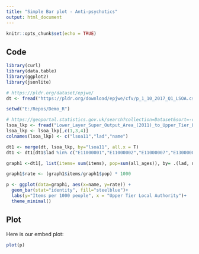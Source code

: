 ```yaml
---
title: "Simple Bar plot - Anti-psychotics"
output: html_document
---
```


```r
knitr::opts_chunk$set(echo = TRUE)
```

## Code

```r
library(curl)
library(data.table)
library(ggplot2)
library(jsonlite)

# https://pldr.org/dataset/epjwe/
dt <- fread("https://pldr.org/download/epjwe/cfv/p_1_10_2017_Q1_LSOA.csv") 

setwd("E:/Repos/Demo_R")

# https://geoportal.statistics.gov.uk/search?collection=Dataset&sort=-created&tags=all(LUP_LSOA_UTLA)
lsoa_lkp <- fread("Lower_Layer_Super_Output_Area_(2011)_to_Upper_Tier_Local_Authorities_(2017)_Lookup_in_England_and_Wales.csv")
lsoa_lkp <- lsoa_lkp[,c(1,3,4)]
colnames(lsoa_lkp) <- c("lsoa11","lad","name")

dt1 <- merge(dt, lsoa_lkp, by="lsoa11", all.x = T)
dt1 <- dt1[dt1$lad %in% c("E11000001","E11000002","E11000007","E13000002","E06000045")]

graph1 <-dt1[, list(items= sum(items), pop=sum(all_ages)), by= .(lad, name)]

graph1$rate <- (graph1$items/graph1$pop) * 1000

p <- ggplot(data=graph1, aes(x=name, y=rate)) +
  geom_bar(stat="identity", fill="steelblue")+
  labs(y="Items per 1000 people", x = "Upper Tier Local Authority")+
  theme_minimal()
```

## Plot

Here is our embed plot:

```r
plot(p)
```


